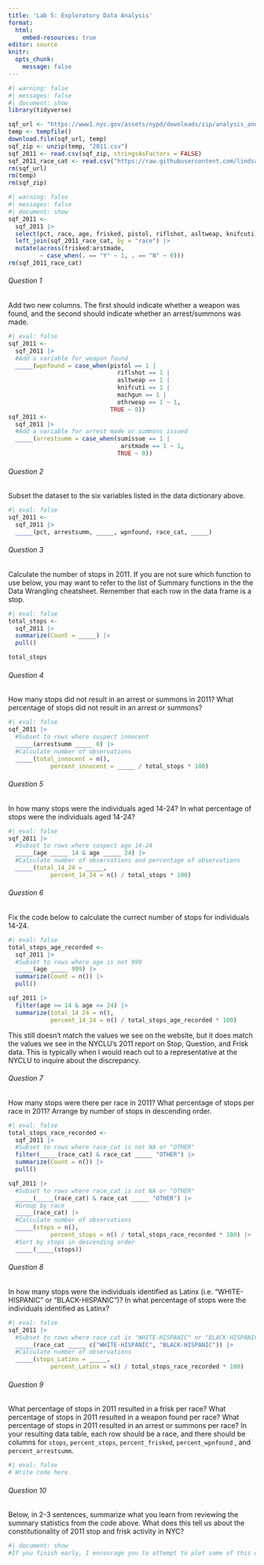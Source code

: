 ```yaml
---
title: 'Lab 5: Exploratory Data Analysis'
format:
  html:
    embed-resources: true
editor: source
knitr:
  opts_chunk:
    message: false
---
```


```r
#| warning: false
#| messages: false
#| document: show
library(tidyverse)

sqf_url <- "https://www1.nyc.gov/assets/nypd/downloads/zip/analysis_and_planning/stop-question-frisk/sqf-2011-csv.zip"
temp <- tempfile()
download.file(sqf_url, temp)
sqf_zip <- unzip(temp, "2011.csv")
sqf_2011 <- read.csv(sqf_zip, stringsAsFactors = FALSE) 
sqf_2011_race_cat <- read.csv("https://raw.githubusercontent.com/lindsaypoirier/STS-101/master/Data/SQF/sqf_race_categories.csv", stringsAsFactors = FALSE) 
rm(sqf_url)
rm(temp)
rm(sqf_zip)
```
```r
#| warning: false
#| messages: false
#| document: show
sqf_2011 <- 
  sqf_2011 |> 
  select(pct, race, age, frisked, pistol, riflshot, asltweap, knifcuti, machgun, othrweap, sumissue, arstmade) |>
  left_join(sqf_2011_race_cat, by = "race") |>
  mutate(across(frisked:arstmade, 
         ~ case_when(. == "Y" ~ 1, . == "N" ~ 0)))
rm(sqf_2011_race_cat)
```
###### Question 1

Add two new columns. The first should indicate whether a weapon was found, and the second should indicate whether an arrest/summons was made.


```r
#| eval: false
sqf_2011 <- 
  sqf_2011 |>
  #Add a variable for weapon found
  _____(wpnfound = case_when(pistol == 1 |
                               riflshot == 1 | 
                               asltweap == 1 |
                               knifcuti == 1 | 
                               machgun == 1 | 
                               othrweap == 1 ~ 1,
                             TRUE ~ 0))
sqf_2011 <- 
  sqf_2011 |>
  #Add a variable for arrest made or summons issued
  _____(arrestsumm = case_when(sumissue == 1 | 
                                arstmade == 1 ~ 1,
                               TRUE ~ 0))
```
###### Question 2

Subset the dataset to the six variables listed in the data dictionary above.


```r
#| eval: false
sqf_2011 <-
  sqf_2011 |>
  _____(pct, arrestsumm, _____, wpnfound, race_cat, _____)
```
###### Question 3
Calculate the number of stops in 2011. If you are not sure which function to use below, you may want to refer to the list of Summary functions in the the Data Wrangling cheatsheet. Remember that each row in the data frame is a stop.

```r
#| eval: false
total_stops <-
  sqf_2011 |>
  summarize(Count = _____) |>
  pull()

total_stops
```
###### Question 4
How many stops did not result in an arrest or summons in 2011? What percentage of stops did not result in an arrest or summons?

```r
#| eval: false
sqf_2011 |>
  #Subset to rows where suspect innocent
  _____(arrestsumm _____ 0) |> 
  #Calculate number of observations
  _____(total_innocent = n(), 
            percent_innocent = _____ / total_stops * 100)
```
###### Question 5

In how many stops were the individuals aged 14-24? In what percentage of stops were the individuals aged 14-24?

```r
#| eval: false
sqf_2011 |>
  #Subset to rows where suspect age 14-24
  _____(age _____ 14 & age _____ 24) |> 
  #Calculate number of observations and percentage of observations
  _____(total_14_24 = _____, 
            percent_14_24 = n() / total_stops * 100)
```
###### Question 6

Fix the code below to calculate the currect number of stops for individuals 14-24. 


```r
#| eval: false
total_stops_age_recorded <-
  sqf_2011 |>
  #Subset to rows where age is not 999
  _____(age _____ 999) |> 
  summarize(Count = n()) |>
  pull()

sqf_2011 |>
  filter(age >= 14 & age <= 24) |>
  summarize(total_14_24 = n(), 
            percent_14_24 = n() / total_stops_age_recorded * 100)
```
This still doesn't match the values we see on the website, but it does match the values we see in the NYCLU's 2011 report on Stop, Question, and Frisk data. This is typically when I would reach out to a representative at the NYCLU to inquire about the discrepancy.

###### Question 7

How many stops were there per race in 2011? What percentage of stops per race in 2011? Arrange by number of stops in descending order.

```r
#| eval: false
total_stops_race_recorded <-
  sqf_2011 |>
  #Subset to rows where race_cat is not NA or "OTHER"
  filter(_____(race_cat) & race_cat _____ "OTHER") |> 
  summarize(Count = n()) |>
  pull()

sqf_2011 |>
  #Subset to rows where race_cat is not NA or "OTHER"
  _____(_____(race_cat) & race_cat _____ "OTHER") |> 
  #Group by race
  _____(race_cat) |> 
  #Calculate number of observations
  _____(stops = n(), 
            percent_stops = n() / total_stops_race_recorded * 100) |>
  #Sort by stops in descending order
  _____(_____(stops)) 
```
###### Question 8

In how many stops were the individuals identified as Latinx (i.e. "WHITE-HISPANIC" or "BLACK-HISPANIC")? In what percentage of stops were the individuals identified as Latinx?

```r
#| eval: false
sqf_2011 |>
  #Subset to rows where race_cat is "WHITE-HISPANIC" or "BLACK-HISPANIC"
  _____(race_cat _____ c("WHITE-HISPANIC", "BLACK-HISPANIC")) |> 
  #Calculate number of observations
  _____(stops_Latinx = _____, 
            percent_Latinx = n() / total_stops_race_recorded * 100)
```
###### Question 9

What percentage of stops in 2011 resulted in a frisk per race? What percentage of stops in 2011 resulted in a weapon found per race? What percentage of stops in 2011 resulted in an arrest or summons per race? In your resulting data table, each row should be a race, and there should be columns for `stops`, `percent_stops`, `percent_frisked`, `percent_wpnfound` , and `percent_arrestsumm`.

```r
#| eval: false
# Write code here. 
```
###### Question 10

Below, in 2-3 sentences, summarize what you learn from reviewing the summary statistics from the code above. What does this tell us about the constitutionality of 2011 stop and frisk activity in NYC?


```r
#| document: show
#If you finish early, I encourage you to attempt to plot some of this data below using `ggplot()`!
```
